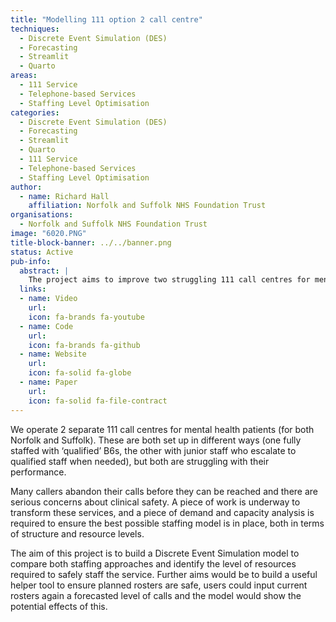 ```yaml
---
title: "Modelling 111 option 2 call centre"
techniques:
  - Discrete Event Simulation (DES)
  - Forecasting
  - Streamlit
  - Quarto
areas:
  - 111 Service
  - Telephone-based Services
  - Staffing Level Optimisation
categories:
  - Discrete Event Simulation (DES)
  - Forecasting
  - Streamlit
  - Quarto
  - 111 Service
  - Telephone-based Services
  - Staffing Level Optimisation
author:
  - name: Richard Hall
    affiliation: Norfolk and Suffolk NHS Foundation Trust
organisations:
  - Norfolk and Suffolk NHS Foundation Trust
image: "6020.PNG"
title-block-banner: ../../banner.png
status: Active
pub-info:
  abstract: |
    The project aims to improve two struggling 111 call centres for mental health patients in Norfolk and Suffolk. It will develop a DES model to compare staffing approaches and determine the resources needed for safe service. Additionally, a tool will be created to ensure safe rosters by inputting current rosters and forecasting call levels.
  links:
  - name: Video
    url:
    icon: fa-brands fa-youtube
  - name: Code
    url:
    icon: fa-brands fa-github
  - name: Website
    url:
    icon: fa-solid fa-globe
  - name: Paper
    url:
    icon: fa-solid fa-file-contract
---
```


We operate 2 separate 111 call centres for mental health patients (for both Norfolk and Suffolk). These are both set up in different ways (one fully staffed with ‘qualified’ B6s, the other with junior staff who escalate to qualified staff when needed), but both are struggling with their performance.

Many callers abandon their calls before they can be reached and there are serious concerns about clinical safety. A piece of work is underway to transform these services, and a piece of demand and capacity analysis is required to ensure the best possible staffing model is in place, both in terms of structure and resource levels.

The aim of this project is to build a Discrete Event Simulation model to compare both staffing approaches and identify the level of resources required to safely staff the service. Further aims would be to build a useful helper tool to ensure planned rosters are safe, users could input current rosters again a forecasted level of calls and the model would show the potential effects of this.
